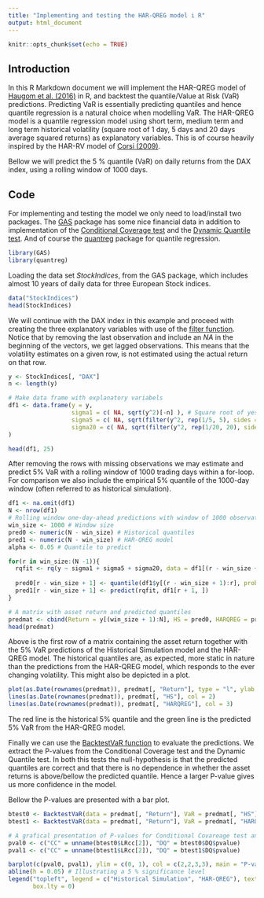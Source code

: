 ```yaml
---
title: "Implementing and testing the HAR-QREG model i R"
output: html_document
---
```


```r
knitr::opts_chunk$set(echo = TRUE)
```

## Introduction

In this R Markdown document we will implement the HAR-QREG model of [Haugom et al. (2016)](http://www.sciencedirect.com/science/article/pii/S1544612315001385) in R, and backtest the quantile/Value at Risk (VaR) predictions.
Predicting VaR is essentially predicting quantiles and hence quantile regression is a natural choice when modelling VaR. The HAR-QREG model is a quantile regression model using short term, medium term and long term historical volatility (square root of 1 day, 5 days and 20 days average squared returns) as explanatory variables. This is of course heavily inspired by the HAR-RV model of [Corsi (2009)](https://www.scopus.com/record/display.uri?eid=2-s2.0-62849101579&origin=inward&txGid=a69b94b190edf2833685a89bf157a243).

Bellow we will predict the 5 % quantile (VaR) on daily returns from the DAX index, using a rolling window of 1000 days.

## Code
For implementing and testing the model we only need to load/install two packages. The [GAS](https://www.rdocumentation.org/packages/GAS/versions/0.2.4) package has some nice financial data in addition to implementation of the [Conditional Coverage test](https://www.jstor.org/stable/2527341?seq=1#page_scan_tab_contents) and the [Dynamic Quantile test](http://www.simonemanganelli.org/Simone/Research_files/caviarPublished.pdf). And of course the [quantreg](https://cran.r-project.org/web/packages/quantreg/index.html) package for quantile regression.

```r
library(GAS)
library(quantreg)
```

Loading the data set *StockIndices*, from the GAS package, which includes almost 10 years of daily data for three European Stock indices.

```r
data("StockIndices")
head(StockIndices)
```

We will continue with the DAX index in this example and proceed with creating the three explanatory variables with use of the [filter function](https://stat.ethz.ch/R-manual/R-devel/library/stats/html/filter.html). Notice that by removing the last observation and include an *NA* in the beginning of the vectors, we get lagged observations. This means that the volatility estimates on a given row, is not estimated using the actual return on that row.

```r
y <- StockIndices[, "DAX"]
n <- length(y)

# Make data frame with explanatory variabels
df1 <- data.frame(y = y,
                  sigma1 = c( NA, sqrt(y^2)[-n] ), # Square root of yesterdays squared return
                  sigma5 = c( NA, sqrt(filter(y^2, rep(1/5, 5), sides = 1))[-n] ), # Square root of past 5 days average squared return
                  sigma20 = c( NA, sqrt(filter(y^2, rep(1/20, 20), sides = 1))[-n] ) # Square root of past 20 days average squared return
)

head(df1, 25)
```

After removing the rows with missing observations we may estimate and predict 5% VaR with a rolling window of 1000 trading days within a for-loop. For comparison we also include the empirical 5% quantile of the 1000-day window (often referred to as historical simulation). 

```r
df1 <- na.omit(df1)
N <- nrow(df1)
# Rolling window one-day-ahead predictions with window of 1000 observations
win_size <- 1000 # Window size
pred0 <- numeric(N - win_size) # Historical quantiles
pred1 <- numeric(N - win_size) # HAR-QREG model
alpha <- 0.05 # Quantile to predict

for(r in win_size:(N -1)){
  rqfit <- rq(y ~ sigma1 + sigma5 + sigma20, data = df1[(r - win_size + 1):r, ], tau = alpha)
  
  pred0[r - win_size + 1] <- quantile(df1$y[(r - win_size + 1):r], probs = alpha)
  pred1[r - win_size + 1] <- predict(rqfit, df1[r + 1, ])
}

# A matrix with asset return and predicted quantiles
predmat <- cbind(Return = y[(win_size + 1):N], HS = pred0, HARQREG = pred1)
head(predmat)
```

Above is the first row of a matrix containing the asset return together with the 5% VaR predictions of the Historical Simulation model and the HAR-QREG model. The historical quantiles are, as expected, more static in nature than the predictions from the HAR-QREG model, which responds to the ever changing volatility. This might also be depicted in a plot.

```r
plot(as.Date(rownames(predmat)), predmat[, "Return"], type = "l", ylab = "Retun in %", xlab = "Date")
lines(as.Date(rownames(predmat)), predmat[, "HS"], col = 2)
lines(as.Date(rownames(predmat)), predmat[, "HARQREG"], col = 3)
```

The red line is the historical 5% quantile and the green line is the predicted 5% VaR from the HAR-QREG model.

Finally we can use the [BacktestVaR function](https://www.rdocumentation.org/packages/GAS/versions/0.1.9/topics/BacktestVaR) to evaluate the predictions. We extract the P-values from the Conditional Coverage test and the Dynamic Quantile test. In both this tests the null-hypothesis is that the predicted quantiles are correct and that there is no dependence in whether the asset returns is above/bellow the predicted quantile. Hence a larger P-value gives us more confidence in the model. 

Bellow the P-values are presented with a bar plot.
```r
btest0 <- BacktestVaR(data = predmat[, "Return"], VaR = predmat[, "HS"], alpha = alpha)
btest1 <- BacktestVaR(data = predmat[, "Return"], VaR = predmat[, "HARQREG"], alpha = alpha)

# A grafical presentation of P-values for Conditional Covareage test and Dynamic Quantile test
pval0 <- c("CC" = unname(btest0$LRcc[2]), "DQ" = btest0$DQ$pvalue)
pval1 <- c("CC" = unname(btest1$LRcc[2]), "DQ" = btest1$DQ$pvalue)

barplot(c(pval0, pval1), ylim = c(0, 1), col = c(2,2,3,3), main = "P-values")
abline(h = 0.05) # Illustrating a 5 % significance level
legend("topleft", legend = c("Historical Simulation", "HAR-QREG"), text.col = c(2,3),
       box.lty = 0)

```


